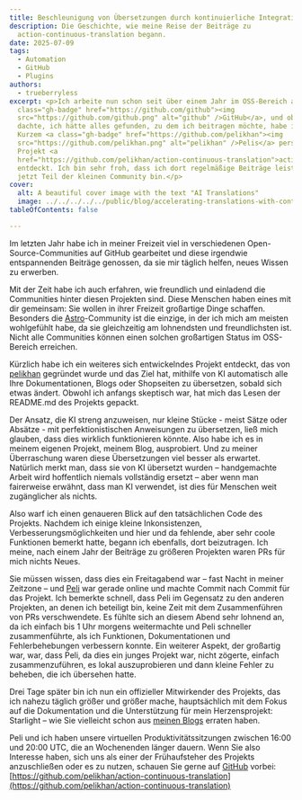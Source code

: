 ```yaml
---
title: Beschleunigung von Übersetzungen durch kontinuierliche Integration
description: Die Geschichte, wie meine Reise der Beiträge zu
  action-continuous-translation begann.
date: 2025-07-09
tags:
  - Automation
  - GitHub
  - Plugins
authors:
  - trueberryless
excerpt: <p>Ich arbeite nun schon seit über einem Jahr im OSS-Bereich auf <a
  class="gh-badge" href="https://github.com/github"><img
  src="https://github.com/github.png" alt="github" />GitHub</a>, und obwohl ich
  dachte, ich hätte alles gefunden, zu dem ich beitragen möchte, habe ich vor
  Kurzem <a class="gh-badge" href="https://github.com/pelikhan"><img
  src="https://github.com/pelikhan.png" alt="pelikhan" />Pelis</a> persönliches
  Projekt <a
  href="https://github.com/pelikhan/action-continuous-translation">action-continuous-translation</a>
  entdeckt. Ich bin sehr froh, dass ich dort regelmäßige Beiträge leiste und
  jetzt Teil der kleinen Community bin.</p>
cover:
  alt: A beautiful cover image with the text "AI Translations"
  image: ../../../../../public/blog/accelerating-translations-with-continuous-integration.png
tableOfContents: false

---
```


Im letzten Jahr habe ich in meiner Freizeit viel in verschiedenen Open-Source-Communities auf GitHub gearbeitet und diese irgendwie entspannenden Beiträge genossen, da sie mir täglich helfen, neues Wissen zu erwerben.

Mit der Zeit habe ich auch erfahren, wie freundlich und einladend die Communities hinter diesen Projekten sind. Diese Menschen haben eines mit dir gemeinsam: Sie wollen in ihrer Freizeit großartige Dinge schaffen. Besonders die [Astro](https://github.com/withastro)-Community ist die einzige, in der ich mich am meisten wohlgefühlt habe, da sie gleichzeitig am lohnendsten und freundlichsten ist. Nicht alle Communities können einen solchen großartigen Status im OSS-Bereich erreichen.

Kürzlich habe ich ein weiteres sich entwickelndes Projekt entdeckt, das von [pelikhan](https://github.com/pelikhan) gegründet wurde und das Ziel hat, mithilfe von KI automatisch alle Ihre Dokumentationen, Blogs oder Shopseiten zu übersetzen, sobald sich etwas ändert. Obwohl ich anfangs skeptisch war, hat mich das Lesen der README.md des Projekts gepackt.

Der Ansatz, die KI streng anzuweisen, nur kleine Stücke - meist Sätze oder Absätze - mit perfektionistischen Anweisungen zu übersetzen, ließ mich glauben, dass dies wirklich funktionieren könnte. Also habe ich es in meinem eigenen Projekt, meinem Blog, ausprobiert. Und zu meiner Überraschung waren diese Übersetzungen viel besser als erwartet. Natürlich merkt man, dass sie von KI übersetzt wurden – handgemachte Arbeit wird hoffentlich niemals vollständig ersetzt – aber wenn man fairerweise erwähnt, dass man KI verwendet, ist dies für Menschen weit zugänglicher als nichts.

Also warf ich einen genaueren Blick auf den tatsächlichen Code des Projekts. Nachdem ich einige kleine Inkonsistenzen, Verbesserungsmöglichkeiten und hier und da fehlende, aber sehr coole Funktionen bemerkt hatte, begann ich ebenfalls, dort beizutragen. Ich meine, nach einem Jahr der Beiträge zu größeren Projekten waren PRs für mich nichts Neues.

Sie müssen wissen, dass dies ein Freitagabend war – fast Nacht in meiner Zeitzone – und [Peli](https://github.com/pelikhan) war gerade online und machte Commit nach Commit für das Projekt. Ich bemerkte schnell, dass Peli im Gegensatz zu den anderen Projekten, an denen ich beteiligt bin, keine Zeit mit dem Zusammenführen von PRs verschwendete. Es fühlte sich an diesem Abend sehr lohnend an, da ich einfach bis 1 Uhr morgens weitermachte und Peli schneller zusammenführte, als ich Funktionen, Dokumentationen und Fehlerbehebungen verbessern konnte. Ein weiterer Aspekt, der großartig war, war, dass Peli, da dies ein junges Projekt war, nicht zögerte, einfach zusammenzuführen, es lokal auszuprobieren und dann kleine Fehler zu beheben, die ich übersehen hatte.

Drei Tage später bin ich nun ein offizieller Mitwirkender des Projekts, das ich nahezu täglich größer und größer mache, hauptsächlich mit dem Fokus auf die Dokumentation und die Unterstützung für mein Herzensprojekt: Starlight – wie Sie vielleicht schon aus [meinen Blogs](../../blog/tags/starlight/) erraten haben.

Peli und ich haben unsere virtuellen Produktivitätssitzungen zwischen 16:00 und 20:00 UTC, die an Wochenenden länger dauern. Wenn Sie also Interesse haben, sich uns als einer der Frühaufsteher des Projekts anzuschließen oder es zu nutzen, schauen Sie gerne auf [GitHub](https://github.com/github) vorbei: [https://github.com/pelikhan/action-continuous-translation](https://github.com/pelikhan/action-continuous-translation)
